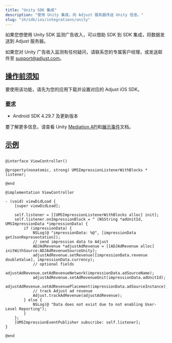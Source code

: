 ```yaml
---
title: "Unity SDK 集成"
description: "使用 Unity 集成，向 Adjust 服务器传送 Unity 信息。"
slug: "zh/sdk/ios/integrations/unity"
---
```


如果您想使用 Unity SDK 监测广告收入，可以借助 SDK 到 SDK 集成，将数据发送到 Adjust 服务器。

<Callout type="note">

如果您对 Unity 广告收入监测有任何疑问，请联系您的专属客户经理，或发送邮件至 [support@adjust.com](mailto:support@adjust.com)。

</Callout>

## [操作前须知](before-you-begin)

要使用该功能，请先为您的应用下载并设置对应的 Adjust iOS SDK。

### [要求](requirements)

-  Android SDK 4\.29\.7 及更新版本

要了解更多信息，请查看 Unity [Mediation API](https://docs.unity.com/mediation/APIReferenceIOS.html)和[展示事件](https://docs.unity.com/mediation/SDKIntegrationIOSImpressionEvents.html)文档。

## [示例](examples)

<Tabs>
<Tab title="Objective-C">

```objc

@interface ViewController()

@property(nonatomic, strong) UMSImpressionListenerWithBlocks * listener;

@end

@implementation ViewController

- (void) viewDidLoad {
    [super viewDidLoad];

    self.listener = [[UMSImpressionListenerWithBlocks alloc] init];
    self.listener.onImpressionBlock = ^ (NSString *adUnitId, UMSImpressionData *impressionData) {
        if (impressionData) {
            NSLog(@ "impressionData: %@", [impressionData getJsonRepresentation]);
            // send impression data to Adjust
            ADJAdRevenue *adjustAdRevenue = [[ADJAdRevenue alloc] initWithSource:ADJAdRevenueSourceUnity];
            adjustAdRevenue.setRevenue([impressionData.revenue doubleValue], impressionData.currency);
            // optional fields
            adjustAdRevenue.setAdRevenueNetwork(impressionData.adSourceName);
            adjustAdRevenue.setAdRevenueUnit(impressionData.adUnitId);
            adjustAdRevenue.setAdRevenuePlacement(impressionData.adSourceInstance);
            // track Adjust ad revenue
            Adjust.trackAdRevenue(adjustAdRevenue);
        } else {
            NSLog(@ "Data does not exist due to not enabling User-Level Reporting");
        }
    };
    [UMSImpressionEventPublisher subscribe: self.listener];
}

@end
```

</Tab>
</Tabs>
